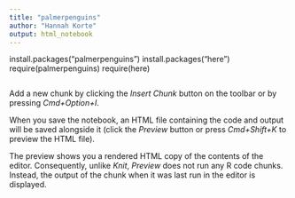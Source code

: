 ```yaml
---
title: "palmerpenguins"
author: "Hannah Korte"
output: html_notebook
---
```

install.packages("palmerpenguins")
install.packages("here")
require(palmerpenguins)
require(here)

```r

```

Add a new chunk by clicking the *Insert Chunk* button on the toolbar or by pressing *Cmd+Option+I*.

When you save the notebook, an HTML file containing the code and output will be saved alongside it (click the *Preview* button or press *Cmd+Shift+K* to preview the HTML file). 

The preview shows you a rendered HTML copy of the contents of the editor. Consequently, unlike *Knit*, *Preview* does not run any R code chunks. Instead, the output of the chunk when it was last run in the editor is displayed.

